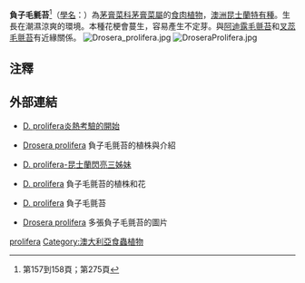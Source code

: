 {{Speciesbox
| image = Drosera_prolifera_flower.jpg
| image_width = 250px
| taxon = Drosera prolifera
| authority = [[C.T.White|C.T.White]], 1940
| range_map = Drosera_prolifera.svg
| range_map_width = 250px
| range_map_caption = 分布狀態
}}
'''負子毛氈苔'''<ref name="夏">{{cite book | author = 夏洛特 | year = 2007 | title = 食蟲植物觀賞與栽培圖鑑 | publisher = 商周出版 | isbn = 9789861248509}}第157到158頁；第275頁</ref>（[[學名|學名]]：''{{lang|la|Drosera prolifera}}''）為[[茅膏菜科|茅膏菜科]][[茅膏菜屬|茅膏菜屬]]的[[食肉植物|食肉植物]]，[[澳洲|澳洲]][[昆士蘭|昆士蘭]][[特有種|特有種]]。生長在潮濕涼爽的環境。本種花梗會蔓生，容易產生不定芽。與[[阿迪露毛氈苔|阿迪露毛氈苔]]和[[叉蕊毛氈苔|叉蕊毛氈苔]]有近緣關係。
[[File:Drosera_prolifera.jpg|thumb]]
[[File:DroseraProlifera.jpg|thumb]]

== 注釋 ==
{{reflist}}

== 外部連結 ==
* {{zh}} [http://www.tbg.org.tw/~tbgweb/cgi-bin/topic.cgi?forum=19&topic=8556&show=200 D. prolifera炎熱考驗的開始]{{dead link|date=2018年4月 |bot=InternetArchiveBot |fix-attempted=yes }}
* {{zh}} [https://web.archive.org/web/20071128160636/http://www.exoticaplants.com/database/cps/drosera/page/prolifera.htm Drosera prolifera] 負子毛氈苔的植株與介紹
* {{zh}} [http://forums.plant-seeds.idv.tw/showthread.php?t=20013  D. prolifera-昆士蘭閃亮三姊妹]
* {{zh}} [http://web.guestbook.com.tw/b7/viewtopic.php?p=18&mforum=exoticaplants&sid=8210a5b25d2e56a05a3e53c401c6e8fa D. prolifera]{{dead link|date=2018年4月 |bot=InternetArchiveBot |fix-attempted=yes }} 負子毛氈苔的植株和花
* {{zh}} [http://flowers.hunternet.com.tw/showthread.php?t=15125 D. prolifera] 負子毛氈苔
* {{en}} [http://www.humboldt.edu/~rrz7001/zphotos/D_prolifera.html Drosera prolifera] {{Wayback|url=http://www.humboldt.edu/~rrz7001/zphotos/D_prolifera.html |date=20100612002643 }} 多張負子毛氈苔的圖片

{{Commons|Drosera prolifera}}
{{Taxonbar|from=Q143225}}

[[Category:茅膏菜屬|prolifera]]
[[Category:澳大利亞食蟲植物|Category:澳大利亞食蟲植物]]